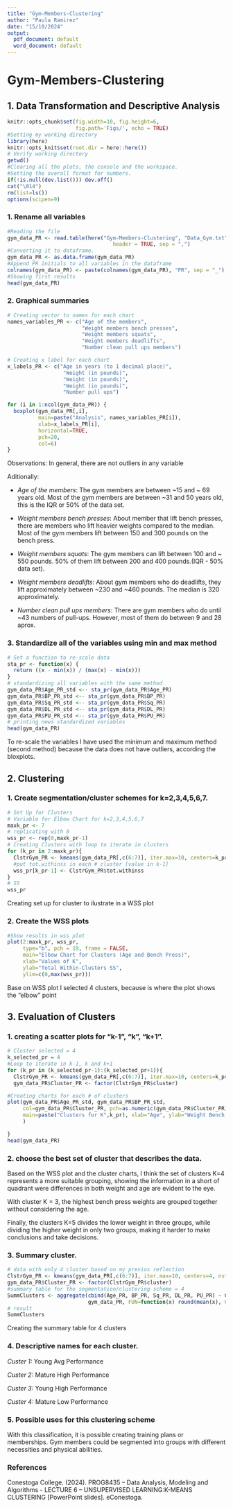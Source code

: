 ```yaml
---
title: "Gym-Members-Clustering"
author: "Paula Ramirez"
date: "15/10/2024"
output:
  pdf_document: default
  word_document: default
---
```


# Gym-Members-Clustering
  
## 1. Data Transformation and Descriptive Analysis

```r
knitr::opts_chunk$set(fig.width=10, fig.height=6,
                      fig.path='Figs/', echo = TRUE)
#Setting my working directory
library(here)
knitr::opts_knit$set(root.dir = here::here())
# Verify working directory
getwd()  
#Clearing all the plots, the console and the workspace.
#Setting the overall format for numbers.
if(!is.null(dev.list())) dev.off()
cat("\014")
rm(list=ls())
options(scipen=9)

```

### 1. Rename all variables

```r
#Reading the file  
gym_data_PR <- read.table(here("Gym-Members-Clustering", "Data_Gym.txt"),
                                  header = TRUE, sep = ",")
#Converting it to dataframe.
gym_data_PR <- as.data.frame(gym_data_PR)
#Append PR initials to all variables in the dataframe
colnames(gym_data_PR) <- paste(colnames(gym_data_PR), "PR", sep = "_")
#Showing first results 
head(gym_data_PR)
```

### 2. Graphical summaries
```r
# Creating vector to names for each chart
names_variables_PR <- c("Age of the members",
                        "Weight members bench presses",
                        "Weight members squats",
                        "Weight members deadlifts",
                        "Number clean pull ups members")

# Creating x label for each chart
x_labels_PR <- c("Age in years (to 1 decimal place)",
                  "Weight (in pounds)",
                  "Weight (in pounds)",
                  "Weight (in pounds)",
                  "Number pull ups")

for (i in 1:ncol(gym_data_PR)) {
  boxplot(gym_data_PR[,i],
          main=paste("Analysis", names_variables_PR[i]),
          xlab=x_labels_PR[i],
          horizontal=TRUE,
          pch=20,
          col=6)
}

```

Observations:
In general, there are not outliers in any variable

Aditionally:

- *Age of the members*: The gym members are between ~15 and ~ 69 years old. Most of the gym members are between ~31 and 50 years old, this is the IQR or 50% of the data set.

- *Weight members bench presses*: About member that lift bench presses, there are members who lift heavier weights compared to the median. Most of the gym members lift between 150 and 300 pounds on the bench press. 

- *Weight members squats*: The gym members can lift between 100 and ~ 550 pounds. 50% of them lift between 200 and 400 pounds.(IQR - 50% data set).

- *Weight members deadlifts*: About gym members who do deadlifts, they lift approximately between ~230 and ~460 pounds. The median is 320 approximately.

- *Number clean pull ups members*: There are gym members who do until ~43 numbers of pull-ups. However, most of them do between 9 and 28 aprox.
                        
### 3. Standardize all of the variables using min and max method

```r
# Set a function to re-scale data 
sta_pr <- function(x) {
  return ((x - min(x)) / (max(x) - min(x)))
}
# standardizing all variables with the same method 
gym_data_PR$Age_PR_std <-- sta_pr(gym_data_PR$Age_PR)
gym_data_PR$BP_PR_std <-- sta_pr(gym_data_PR$BP_PR)
gym_data_PR$Sq_PR_std <-- sta_pr(gym_data_PR$Sq_PR)
gym_data_PR$DL_PR_std <-- sta_pr(gym_data_PR$DL_PR)
gym_data_PR$PU_PR_std <-- sta_pr(gym_data_PR$PU_PR)
# printing news standardized variables
head(gym_data_PR)

```

To re-scale the variables I have used the minimum and maximum method (second method) because the data does not have outliers, according the bloxplots.

## 2. Clustering

### 1. Create segmentation/cluster schemes for k=2,3,4,5,6,7.

```r
# Set Up for Clusters
# Variable for Elbow Chart for k=2,3,4,5,6,7
maxk_pr <- 7
# replicating with 0 
wss_pr <- rep(0,maxk_pr-1)
# Creating Clusters with loop to iterate in clusters
for (k_pr in 2:maxk_pr){
  ClstrGym_PR <- kmeans(gym_data_PR[,c(6:7)], iter.max=10, centers=k_pr, nstart=10)
  #put tot.withinss in each # cluster [value in k-1]
  wss_pr[k_pr-1] <- ClstrGym_PR$tot.withinss
}
# SS
wss_pr

```
Creating set up for cluster to ilustrate in a WSS plot

### 2. Create the WSS plots


```r
#Show results in wss plot
plot(2:maxk_pr, wss_pr,
     type="b", pch = 19, frame = FALSE,
     main="Elbow Chart for Clusters (Age and Bench Press)",
     xlab="Values of K",
     ylab="Total Within-Clusters SS",
     ylim=c(0,max(wss_pr)))

```

Base on WSS plot I selected 4 clusters, because is where the plot shows the "elbow" point 

## 3. Evaluation of Clusters

### 1. creating a scatter plots for “k-1”, “k”, “k+1”.


```r
# Cluster selected = 4
k_selected_pr = 4
#Loop to iterate in k-1, k and k+1
for (k_pr in (k_selected_pr-1):(k_selected_pr+1)){
  ClstrGym_PR <- kmeans(gym_data_PR[,c(6:7)], iter.max=10, centers=k_pr, nstart=10)
  gym_data_PR$Cluster_PR <- factor(ClstrGym_PR$cluster)

#Creating charts for each # of clusters
plot(gym_data_PR$Age_PR_std, gym_data_PR$BP_PR_std,
     col=gym_data_PR$Cluster_PR, pch=as.numeric(gym_data_PR$Cluster_PR),
     main=paste("Clusters for K",k_pr), xlab="Age", ylab="Weight Bench Press"
     )

}
head(gym_data_PR)

```

### 2. choose the best set of cluster that describes the data.

Based on the WSS plot and the cluster charts, I think the set of clusters K=4 represents a more suitable grouping, showing the information in a short of quadrant were differences in both weight and age are evident to the eye. 

With cluster K = 3, the highest bench press weights are grouped together without considering the age. 

Finally, the clusters K=5 divides the lower weight in three groups, while dividing the higher weight in only two groups, making it harder to make conclusions and take decisions.

### 3. Summary cluster.

```r
# data with only 4 cluster based on my previos reflection 
ClstrGym_PR <- kmeans(gym_data_PR[,c(6:7)], iter.max=10, centers=4, nstart=10)
gym_data_PR$Cluster_PR <- factor(ClstrGym_PR$cluster)
#summary table for the segmentation/clustering scheme = 4
SummClusters <- aggregate(cbind(Age_PR, BP_PR, Sq_PR, DL_PR, PU_PR) ~ Cluster_PR,
                          gym_data_PR, FUN=function(x) round(mean(x), 0))
# result
SummClusters
```

Creating the summary table for 4 clusters

### 4. Descriptive names for each cluster.

*Custer 1:*  Young Avg Performance

*Custer 2:*  Mature High Performance

*Custer 3:*  Young High Performance

*Custer 4:*  Mature Low Performance


### 5. Possible uses for this clustering scheme

With this classification, it is possible creating training plans or memberships. Gym members could be segmented into groups with different necessities and physical abilities.

### References

Conestoga College. (2024). PROG8435 – Data Analysis, Modeling and Algorithms - LECTURE 6 – UNSUPERVISED LEARNING:K-MEANS CLUSTERING [PowerPoint slides]. eConestoga.
